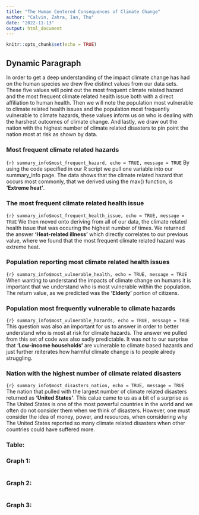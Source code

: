 ```yaml
---
title: "The Human Centered Consequences of Climate Change"
author: "Calvin, Zahra, Ian, Thu"
date: "2022-11-13"
output: html_document
---
```


```r
knitr::opts_chunk$set(echo = TRUE)
```

## Dynamic Paragraph
In order to get a deep understanding of the impact climate change has had on the human species we drew five distinct values from our data sets. These five values will point out the most frequent climate related hazard and the most frequent climate related health issue both with a direct affiliation to human health. Then we will note the population most vulnerable to climate related health issues and the population most frequently vulnerable to climate hazards, these values inform us on who is dealing with the harshest outcomes of climate change. And lastly, we draw out the nation with the highest number of climate related disasters to pin point the nation most at risk as shown by data.  

### Most frequent climate related hazards
```{r} summary_info$most_frequent_hazard, echo = TRUE, message = TRUE
```
    By using the code specified in our R script we pull one variable into our summary_info page. The data shows that the climate related hazard that occurs most commonly, that we derived using the max() function, is **'Extreme heat'**. 

### The most frequent climate related health issue
```{r} summary_info$most_frequent_health_issue, echo = TRUE, message = TRUE
```
    We then moved onto deriving from all of our data, the climate related health issue that was occuring the highest number of times. We returned the answer **'Heat-related illness'** which directly correlates to our previous value, where we found that the most frequent climate related hazard was extreme heat. 

### Population reporting most climate related health issues
```{r} summary_info$most_vulnerable_health, echo = TRUE, message = TRUE
```
    When wanting to understand the impacts of climate change on humans it is important that we understand who is most vulnerable within the population. The return value, as we predicted was the **'Elderly'** portion of citizens. 

### Population most frequently vulnerable to climate hazards
```{r} summary_info$most_vulnerable_hazards, echo = TRUE, message = TRUE
```
    This question was also an important for us to answer in order to better understand who is most at risk for climate hazards. The answer we pulled from this set of code was also sadly predictable. It was not to our surprise that **'Low-income households'** are vulnerable to climate based hazards and just further reiterates how harmful climate change is to people alredy struggling. 

### Nation with the highest number of climate related disasters
```{r} summary_info$most_disasters_nation, echo = TRUE, message = TRUE
```
    The nation that pulled with the largest number of climate related disasters returned as **'United States'**. This calue came to us as a bit of a surprise as The United States is one of the most powerful countries in the world and we often do not consider them when we think of disasters. However, one must consider the idea of money, power, and resources, when considering why The United States reported so many climate related disasters when other countries could have suffered more. 


### Table: 

### Graph 1: 
```r
```
### Graph 2: 
```r
```
### Graph 3: 
```r
```